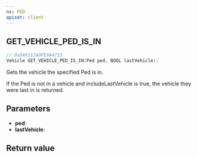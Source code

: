```yaml
---
ns: PED
apiset: client
---
```

## GET_VEHICLE_PED_IS_IN

```c
// 0x9A9112A0FE9A4713
Vehicle GET_VEHICLE_PED_IS_IN(Ped ped, BOOL lastVehicle);
```

Gets the vehicle the specified Ped is in.

If the Ped is not in a vehicle and includeLastVehicle is true, the vehicle they were last in is returned.

## Parameters
* **ped**:
* **lastVehicle**:

## Return value